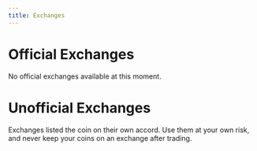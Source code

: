 ```yaml
---
title: Exchanges
---
```



# Official Exchanges

No official exchanges available at this moment.

# Unofficial Exchanges

Exchanges listed the coin on their own accord. Use them at your own risk, and never keep your coins on an exchange after trading.

<Cards>
  <Card title="TradeOgre" href="https://tradeogre.com/markets" image>
    <div style={{backgroundImage: `url(/screenshots/exchanges/tradeogre.png)`}} className={styles.image} />
  </Card>
  <Card title="Exbitron" href="https://exbitron.com/" image>
    <div style={{backgroundImage: `url(/screenshots/exchanges/exbitron.png)`}} className={styles.image} />
  </Card>
    <Card title="SeavenSeas" href="https://www.sevenseas.exchange/" image>
    <div style={{backgroundImage: `url(/screenshots/exchanges/sevenseas.png)`}} className={styles.image} />
  </Card>
</Cards>